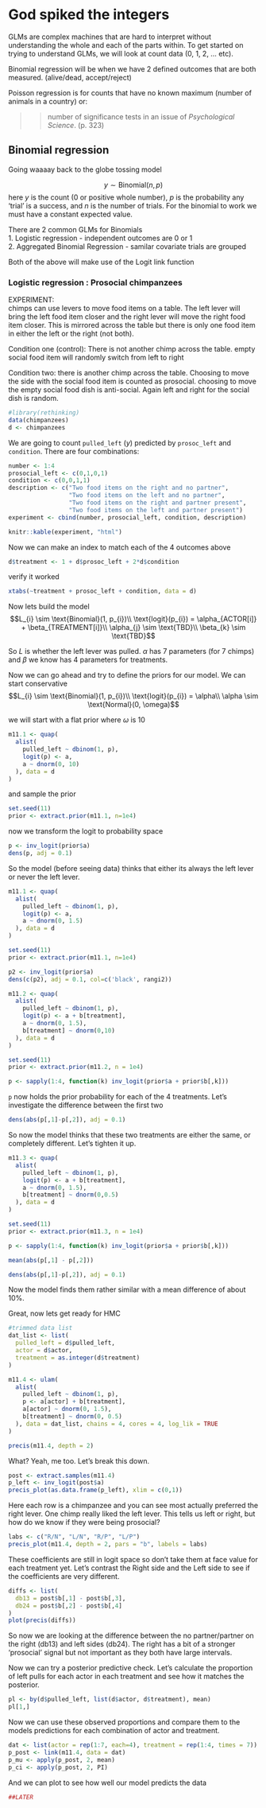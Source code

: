# God spiked the integers

GLMs are complex machines that are hard to interpret without understanding the whole and each of the parts within. To get started on trying to understand GLMs, we will look at count data (0, 1, 2, ... etc).

Binomial regression will be when we have 2 defined outcomes that are both measured. (alive/dead, accept/reject)

Poisson regression is for counts that have no known maximum (number of animals in a country) or:

>>number of significance tests in an issue of *Psychological Science*. (p. 323)\

## Binomial regression

Going waaaay back to the globe tossing model

$$y \sim \text{Binomial}(n, p)$$
here $y$ is the count (0 or positive whole number), $p$ is the probability any 'trial' is a success, and $n$ is the number of trials. For the binomial to work we must have a constant expected value.

There are 2 common GLMs for Binomials\
1. Logistic regression - independent outcomes are 0 or 1\
2. Aggregated Binomial Regression - samilar covariate trials are grouped\

Both of the above will make use of the Logit link function

### Logistic regression : Prosocial chimpanzees

EXPERIMENT:\
chimps can use levers to move food items on a table. The left lever will bring the left food item closer and the right lever will move the right food item closer. This is mirrored across the table but there is only one food item in either the left or the right (not both).

Condition one (control): There is not another chimp across the table. empty social food item will randomly switch from left to right

Condition two: there is another chimp across the table. Choosing to move the side with the social food item is counted as prosocial. choosing to move the empty social food dish is anti-social. Again left and right for the social dish is random.

```r
#library(rethinking)
data(chimpanzees)
d <- chimpanzees
```

We are going to count `pulled_left` ($y$) predicted by `prosoc_left` and `condition`. There are four combinations:\

```r
number <- 1:4
prosocial_left <- c(0,1,0,1)
condition <- c(0,0,1,1)
description <- c("Two food items on the right and no partner",
                 "Two food items on the left and no partner",
                 "Two food items on the right and partner present",
                 "Two food items on the left and partner present")
experiment <- cbind(number, prosocial_left, condition, description)

knitr::kable(experiment, "html")
```

Now we can make an index to match each of the 4 outcomes above
```r
d$treatment <- 1 + d$prosoc_left + 2*d$condition
```

verify it worked
```r
xtabs(~treatment + prosoc_left + condition, data = d)
```

Now lets build the model
$$L_{i} \sim \text{Binomial}(1, p_{i})\\
\text{logit}(p_{i}) = \alpha_{ACTOR[i]} + \beta_{TREATMENT[i]}\\
\alpha_{j} \sim \text{TBD}\\
\beta_{k} \sim \text{TBD}$$

So $L$ is whether the left lever was pulled. $\alpha$ has 7 parameters (for 7 chimps) and $\beta$ we know has 4 parameters for treatments. 

Now we can go ahead and try to define the priors for our model. We can start conservative
$$L_{i} \sim \text{Binomial}(1, p_{i})\\
\text{logit}(p_{i}) = \alpha\\
\alpha \sim \text{Normal}(0, \omega)$$

we will start with a flat prior where $\omega$ is 10
```r
m11.1 <- quap(
  alist(
    pulled_left ~ dbinom(1, p),
    logit(p) <- a,
    a ~ dnorm(0, 10)
  ), data = d
)
```

and sample the prior
```r
set.seed(11)
prior <- extract.prior(m11.1, n=1e4)
```

now we transform the logit to probability space
```r
p <- inv_logit(prior$a)
dens(p, adj = 0.1)
```

So the model (before seeing data) thinks that either its always the left lever or never the left lever.
```r
m11.1 <- quap(
  alist(
    pulled_left ~ dbinom(1, p),
    logit(p) <- a,
    a ~ dnorm(0, 1.5)
  ), data = d
)

set.seed(11)
prior <- extract.prior(m11.1, n=1e4)

p2 <- inv_logit(prior$a)
dens(c(p2), adj = 0.1, col=c('black', rangi2))
```

```r
m11.2 <- quap(
  alist(
    pulled_left ~ dbinom(1, p),
    logit(p) <- a + b[treatment],
    a ~ dnorm(0, 1.5),
    b[treatment] ~ dnorm(0,10)
  ), data = d
)

set.seed(11)
prior <- extract.prior(m11.2, n = 1e4)

p <- sapply(1:4, function(k) inv_logit(prior$a + prior$b[,k]))
```

`p` now holds the prior probability for each of the 4 treatments. Let's investigate the difference between the first two
```r
dens(abs(p[,1]-p[,2]), adj = 0.1)
```

So now the model thinks that these two treatments are either the same, or completely different. Let's tighten it up.
```r
m11.3 <- quap(
  alist(
    pulled_left ~ dbinom(1, p),
    logit(p) <- a + b[treatment],
    a ~ dnorm(0, 1.5),
    b[treatment] ~ dnorm(0,0.5)
  ), data = d
)

set.seed(11)
prior <- extract.prior(m11.3, n = 1e4)

p <- sapply(1:4, function(k) inv_logit(prior$a + prior$b[,k]))

mean(abs(p[,1] - p[,2]))

dens(abs(p[,1]-p[,2]), adj = 0.1)
```

Now the model finds them rather similar with a mean difference of about 10%.

Great, now lets get ready for HMC
```r
#trimmed data list
dat_list <- list(
  pulled_left = d$pulled_left,
  actor = d$actor,
  treatment = as.integer(d$treatment)
)

m11.4 <- ulam(
  alist(
    pulled_left ~ dbinom(1, p),
    p <- a[actor] + b[treatment],
    a[actor] ~ dnorm(0, 1.5),
    b[treatment] ~ dnorm(0, 0.5)
  ), data = dat_list, chains = 4, cores = 4, log_lik = TRUE 
)

precis(m11.4, depth = 2)
```

What? Yeah, me too. Let's break this down.
```r
post <- extract.samples(m11.4)
p_left <- inv_logit(post$a)
precis_plot(as.data.frame(p_left), xlim = c(0,1))
```

Here each row is a chimpanzee and you can see most actually preferred the right lever. One chimp really liked the left lever. This tells us left or right, but how do we know if they were being prosocial?

```r
labs <- c("R/N", "L/N", "R/P", "L/P")
precis_plot(m11.4, depth = 2, pars = "b", labels = labs) 
```

These coefficients are still in logit space so don't take them at face value for each treatment yet. Let's contrast the Right side and the Left side to see if the coefficients are very different.

```r
diffs <- list(
  db13 = post$b[,1] - post$b[,3],
  db24 = post$b[,2] - post$b[,4]
)
plot(precis(diffs))
```

So now we are looking at the difference between the no partner/partner on the right (db13) and left sides (db24). The right has a bit of a stronger 'prosocial' signal but not important as they both have large intervals.

Now we can try a posterior predictive check. Let's calculate the proportion of left pulls for each actor in each treatment and see how it matches the posterior.
```r
pl <- by(d$pulled_left, list(d$actor, d$treatment), mean)
pl[1,]
```

Now we can use these observed proportions and compare them to the models predictions for each combination of actor and treatment.

```r
dat <- list(actor = rep(1:7, each=4), treatment = rep(1:4, times = 7))
p_post <- link(m11.4, data = dat)
p_mu <- apply(p_post, 2, mean)
p_ci <- apply(p_post, 2, PI)
```

And we can plot to see how well our model predicts the data
```r
##LATER
```


